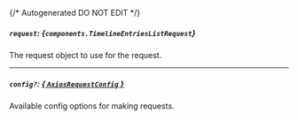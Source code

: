 {/* Autogenerated DO NOT EDIT  */}

##### `request`: *{`components.TimelineEntriesListRequest`}*
The request object to use for the request.
<Collapsible openLabel={Labels.showProperties} closeLabel={Labels.hideProperties}>
    <TimelineEntriesListRequest/>
</Collapsible>

---
##### `config?`: [*{ `AxiosRequestConfig` }*](https://axios-http.com/docs/req_config)
Available config options for making requests.


